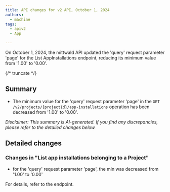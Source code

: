 ```yaml
---
title: API changes for v2 API, October 1, 2024
authors:
  - machine
tags:
  - apiv2
  - App

---
```



On October 1, 2024, the mittwald API updated the 'query' request parameter 'page' for the List AppInstallations endpoint, reducing its minimum value from '1.00' to '0.00'.

{/* truncate */}



## Summary


- The minimum value for the 'query' request parameter 'page' in the `GET /v2/projects/{projectId}/app-installations` operation has been decreased from '1.00' to '0.00'.

_Disclaimer: This summary is AI-generated. If you find any discrepancies, please refer to the detailed changes below._


## Detailed changes



### Changes in "List app installations belonging to a Project"


- for the 'query' request parameter 'page', the min was decreased from '1.00' to '0.00'


For details, refer to the <OperationLink operation="app-list-appinstallations" apiVersion="v2" /> endpoint.



